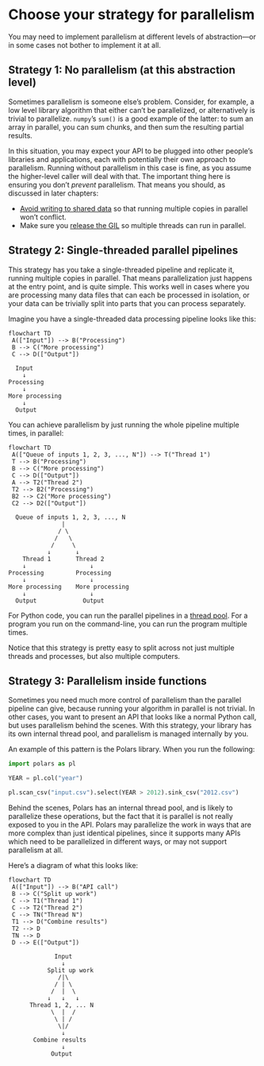 # Choose your strategy for parallelism

You may need to implement parallelism at different levels of abstraction—or in some cases not bother to implement it at all.

## Strategy 1: No parallelism (at this abstraction level)

Sometimes parallelism is someone else's problem.
Consider, for example, a low level library algorithm that either can't be parallelized, or alternatively is trivial to parallelize.
`numpy`'s `sum()` is a good example of the latter: to sum an array in parallel, you can sum chunks, and then sum the resulting partial results.

In this situation, you may expect your API to be plugged into other people's libraries and applications, each with potentially their own approach to parallelism.
Running without parallelism in this case is fine, as you assume the higher-level caller will deal with that.
The important thing here is ensuring you don't _prevent_ parallelism.
That means you should, as discussed in later chapters:

* [Avoid writing to shared data](020_race_conditions.qmd) so that running multiple copies in parallel won't conflict.
* Make sure you [release the GIL](030_gil.qmd) so multiple threads can run in parallel.

## Strategy 2: Single-threaded parallel pipelines

This strategy has you take a single-threaded pipeline and replicate it, running multiple copies in parallel.
That means parallelization just happens at the entry point, and is quite simple.
This works well in cases where you are processing many data files that can each be processed in isolation, or your data can be trivially split into parts that you can process separately.

Imagine you have a single-threaded data processing pipeline looks like this:

::: {.content-hidden when-format="markdown"}
```mermaid
flowchart TD
 A(["Input"]) --> B("Processing")
 B --> C("More processing")
 C --> D(["Output"])
```
:::

::: {.content-hidden unless-format="markdown"}
```
  Input
    ↓
Processing
    ↓
More processing
    ↓
  Output
```
:::

You can achieve parallelism by just running the whole pipeline multiple times, in parallel:

::: {.content-hidden when-format="markdown"}
```mermaid
flowchart TD
 A(["Queue of inputs 1, 2, 3, ..., N"]) --> T("Thread 1")
 T --> B("Processing")
 B --> C("More processing")
 C --> D(["Output"])
 A --> T2("Thread 2")
 T2 --> B2("Processing")
 B2 --> C2("More processing")
 C2 --> D2(["Output"])
```
:::

::: {.content-hidden unless-format="markdown"}
```
  Queue of inputs 1, 2, 3, ..., N
               |
              / \
             /   \
            /     \
           ↓       ↓
    Thread 1       Thread 2
    ↓                  ↓
Processing         Processing
    ↓                  ↓
More processing    More processing
    ↓                  ↓
  Output             Output
```
:::

For Python code, you can run the parallel pipelines in a [thread pool](005_thread_pool.qmd).
For a program you run on the command-line, you can run the program multiple times.

Notice that this strategy is pretty easy to split across not just multiple threads and processes, but also multiple computers.

## Strategy 3: Parallelism inside functions

Sometimes you need much more control of parallelism than the parallel pipeline can give, because running your algorithm in parallel is not trivial.
In other cases, you want to present an API that looks like a normal Python call, but uses parallelism behind the scenes.
With this strategy, your library has its own internal thread pool, and parallelism is managed internally by you.

An example of this pattern is the Polars library.
When you run the following:

```python
import polars as pl

YEAR = pl.col("year")

pl.scan_csv("input.csv").select(YEAR > 2012).sink_csv("2012.csv")
```

Behind the scenes, Polars has an internal thread pool, and is likely to parallelize these operations, but the fact that it is parallel is not really exposed to you in the API.
Polars may parallelize the work in ways that are more complex than just identical pipelines, since it supports many APIs which need to be parallelized in different ways, or may not support parallelism at all.

Here's a diagram of what this looks like:

::: {.content-hidden when-format="markdown"}
```mermaid
flowchart TD
 A(["Input"]) --> B("API call")
 B --> C("Split up work")
 C --> T1("Thread 1")
 C --> T2("Thread 2")
 C --> TN("Thread N")
 T1 --> D("Combine results")
 T2 --> D
 TN --> D
 D --> E(["Output"])
```
:::

::: {.content-hidden unless-format="markdown"}
```
             Input
               ↓
           Split up work
              /|\
             / | \
            /  |  \
           ↓   ↓   ↓
      Thread 1, 2, ... N
            \  |  /
             \ | /
              \|/
               ↓
       Combine results
               ↓
            Output
```
:::
